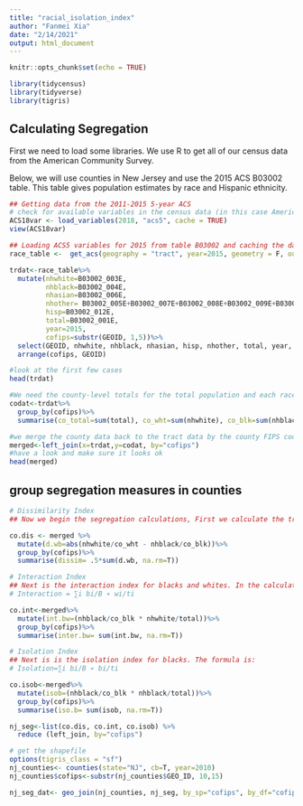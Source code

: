 ```yaml
---
title: "racial_isolation_index"
author: "Fanmei Xia"
date: "2/14/2021"
output: html_document
---
```


```r
knitr::opts_chunk$set(echo = TRUE)

library(tidycensus)
library(tidyverse)
library(tigris)
```


## Calculating Segregation
First we need to load some libraries. We use R to get all of our census data from the American Community Survey.

Below, we will use counties in New Jersey and use the 2015 ACS B03002 table. This table gives population estimates by race and Hispanic ethnicity.


```r
## Getting data from the 2011-2015 5-year ACS
# check for available variables in the census data (in this case American Community Survey)
ACS18var <- load_variables(2018, "acs5", cache = TRUE)
view(ACS18var)

## Loading ACS5 variables for 2015 from table B03002 and caching the dataset for faster future access.
race_table <-  get_acs(geography = "tract", year=2015, geometry = F, output="wide", table = "B03002", cache_table = T, state = "NJ")

trdat<-race_table%>%
  mutate(nhwhite=B03002_003E,
         nhblack=B03002_004E,
         nhasian=B03002_006E,
         nhother= B03002_005E+B03002_007E+B03002_008E+B03002_009E+B03002_010E,
         hisp=B03002_012E, 
         total=B03002_001E,
         year=2015,
         cofips=substr(GEOID, 1,5))%>%
  select(GEOID, nhwhite, nhblack, nhasian, hisp, nhother, total, year, cofips )%>%
  arrange(cofips, GEOID)

#look at the first few cases
head(trdat)
```

```r
#We need the county-level totals for the total population and each race group
codat<-trdat%>%
  group_by(cofips)%>%
  summarise(co_total=sum(total), co_wht=sum(nhwhite), co_blk=sum(nhblack), co_asian=sum(nhasian), co_oth=sum(nhother), co_hisp=sum(hisp))

#we merge the county data back to the tract data by the county FIPS code
merged<-left_join(x=trdat,y=codat, by="cofips")
#have a look and make sure it looks ok
head(merged)
```

## group segregation measures in counties

```r
# Dissimilarity Index 
## Now we begin the segregation calculations, First we calculate the tract-specific contribution to the county dissimilarity index, then we use the tapply() function to sum the tract-specific contributions within counties. The Dissimilarity index for blacks and whites is: D=.5∗∑i ∣(bi/B) − (wi/W)∣ where bi is the number of blacks in each tract, B is the number of blacks in the county, wi is the number of whites in the tract, and W is the number of whites in the county.

co.dis <- merged %>%
  mutate(d.wb=abs(nhwhite/co_wht - nhblack/co_blk))%>%
  group_by(cofips)%>%
  summarise(dissim= .5*sum(d.wb, na.rm=T))

# Interaction Index
## Next is the interaction index for blacks and whites. In the calculation first population is minority population, second is non-minority population. The formula is: 
# Interaction = ∑i bi/B ∗ wi/ti

co.int<-merged%>%
  mutate(int.bw=(nhblack/co_blk * nhwhite/total))%>%
  group_by(cofips)%>%
  summarise(inter.bw= sum(int.bw, na.rm=T))

# Isolation Index
## Next is is the isolation index for blacks. The formula is:
# Isolation=∑i bi/B ∗ bi/ti

co.isob<-merged%>%
  mutate(isob=(nhblack/co_blk * nhblack/total))%>%
  group_by(cofips)%>%
  summarise(iso.b= sum(isob, na.rm=T))

nj_seg<-list(co.dis, co.int, co.isob) %>% 
  reduce (left_join, by="cofips")
```

```r
# get the shapefile
options(tigris_class = "sf")
nj_counties<- counties(state="NJ", cb=T, year=2010)
nj_counties$cofips<-substr(nj_counties$GEO_ID, 10,15)

nj_seg_dat<- geo_join(nj_counties, nj_seg, by_sp="cofips", by_df="cofips")
```